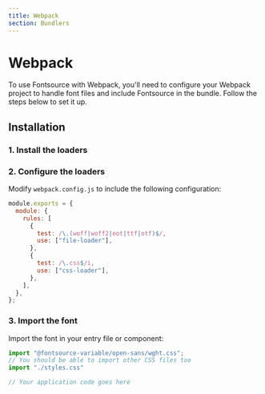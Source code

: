 ```yaml
---
title: Webpack
section: Bundlers
---
```


# Webpack

To use Fontsource with Webpack, you'll need to configure your Webpack project to handle font files and include Fontsource in the bundle. Follow the steps below to set it up.

## Installation

### 1. Install the loaders

<PackageManagerCode cmd="css-loader file-loader" />

### 2. Configure the loaders

Modify `webpack.config.js` to include the following configuration:

```js
module.exports = {
  module: {
    rules: [
      {
        test: /\.(woff|woff2|eot|ttf|otf)$/,
        use: ["file-loader"],
      },
      {
        test: /\.css$/i,
        use: ["css-loader"],
      },
    ],
  },
};
```

### 3. Import the font

Import the font in your entry file or component:

```js
import "@fontsource-variable/open-sans/wght.css";
// You should be able to import other CSS files too
import "./styles.css"

// Your application code goes here
```
